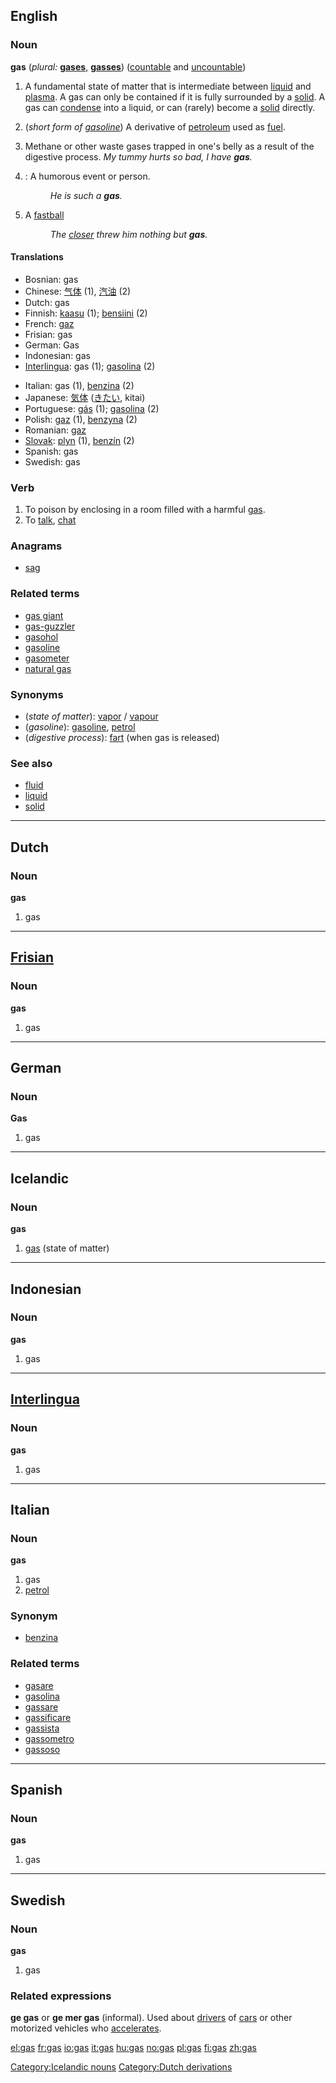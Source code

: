 ==English==

===Noun===
'''gas''' (''plural:'' {{US}} '''[[gases]]''', {{UK}} '''[[gasses]]''') ([[countable]] and [[uncountable]])

# {{countable}} {{chemistry}} A fundamental state of matter that is intermediate between [[liquid]] and [[plasma]].  A gas can only be contained if it is fully surrounded by a [[solid]].  A gas can [[condense]] into a liquid, or can (rarely) become a [[solid]] directly.
# {{uncountable}} {{US}} (''short form of [[gasoline]]'') A derivative of [[petroleum]] used as [[fuel]].
# {{US}} Methane or other waste gases trapped in one's belly as a result of the digestive process.  ''My tummy hurts so bad, I have '''gas'''.''
# {{slang}}: A humorous event or person.
#:''He is such a '''gas'''.''
# {{baseball}} A [[fastball]]
#: ''The [[closer]] threw him nothing but '''gas'''.''

====Translations====
{{top}}
*Bosnian: gas {{m}}
*Chinese: [[气体]] (1), [[汽油]] (2)
*Dutch: gas {{n}}
*Finnish: [[kaasu]] (1); [[bensiini]] (2)
*French: [[gaz]] {{m}}
*Frisian: gas {{n}}
*German: Gas {{n}}
*Indonesian: gas
*[[Interlingua]]: gas (1); [[gasolina]] (2)
{{mid}}
*Italian: gas {{m}} (1), [[benzina]] {{f}} (2)
*Japanese: [[気体]] ([[きたい]], kitai)
*Portuguese: [[gás]] {{m}} (1); [[gasolina]] {{f}} (2)
*Polish: [[gaz]] {{m}} (1), [[benzyna]] {{f}} (2)
*Romanian: [[gaz]] {{n}}
*[[Slovak]]: [[plyn]] {{m}} (1), [[benzín]] {{m}} (2)
*Spanish: gas {{m}}
*Swedish: gas {{c}}
{{bottom}}

===Verb===
{{en-infl-reg-sibilant|gas||s}}

# To poison by enclosing in a room filled with a harmful [[gas#Noun|gas]].
# To [[talk]], [[chat]]

===Anagrams===
*[[sag]]

===Related terms===
*[[gas giant]]
*[[gas-guzzler]]
*[[gasohol]]
*[[gasoline]]
*[[gasometer]]
*[[natural gas]]

===Synonyms===
*(''state of matter''): [[vapor]] / [[vapour]]
*(''gasoline''): {{US}} [[gasoline]], {{UK}} [[petrol]]
*(''digestive process''):  {{US}} {{slang}} [[fart]] (when gas is released)

===See also===
*[[fluid]]
*[[liquid]]
*[[solid]]

----

==Dutch==
===Noun===
'''gas''' {{n}}

#gas

----
==[[Frisian]]==
===Noun===
'''gas''' {{n}}

#gas

----
==German==
===Noun===
'''Gas''' {{n}}

#gas

----
== Icelandic ==

=== Noun ===

'''gas''' {{n}}

# [[gas]] (state of matter)

[[Category:Icelandic nouns]]

----
==Indonesian==
===Noun===
'''gas'''

#gas

----
==[[Interlingua]]==
===Noun===
'''gas'''

#gas

----
==Italian==
===Noun===
'''gas''' {{m}}

#gas
# [[petrol]]

===Synonym===
*[[benzina]]

===Related terms===
*[[gasare]]
*[[gasolina]]
*[[gassare]]
*[[gassificare]]
*[[gassista]]
*[[gassometro]]
*[[gassoso]]

----

==Spanish==
===Noun===
'''gas''' {{m}}

#gas

----
==Swedish==
===Noun===
'''gas''' {{c}}

# gas
===Related expressions===
'''ge gas''' or '''ge mer gas''' (informal). Used about [[driver]]s of [[car]]s or other motorized vehicles who [[accelerate]]s.

[[Category:Dutch derivations]]

[[el:gas]]
[[fr:gas]]
[[io:gas]]
[[it:gas]]
[[hu:gas]]
[[no:gas]]
[[pl:gas]]
[[fi:gas]]
[[zh:gas]]